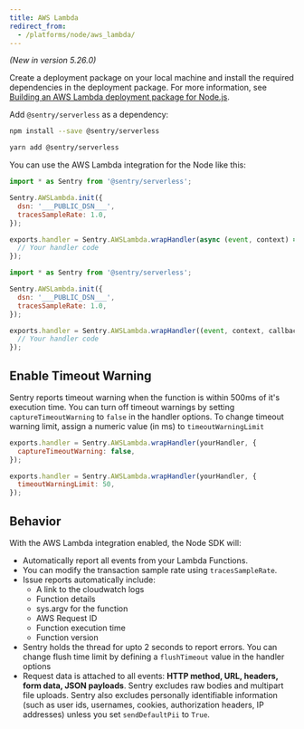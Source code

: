 ```yaml
---
title: AWS Lambda
redirect_from:
  - /platforms/node/aws_lambda/
---
```


_(New in version 5.26.0)_

Create a deployment package on your local machine and install the required dependencies in the deployment package. For more information, see [Building an AWS Lambda deployment package for Node.js](https://aws.amazon.com/premiumsupport/knowledge-center/lambda-deployment-package-nodejs/).

Add `@sentry/serverless` as a dependency:

```bash {tabTitle:npm}
npm install --save @sentry/serverless
```

```bash {tabTitle:Yarn}
yarn add @sentry/serverless
```

You can use the AWS Lambda integration for the Node like this:

```javascript {tabTitle:async}
import * as Sentry from '@sentry/serverless';

Sentry.AWSLambda.init({
  dsn: '___PUBLIC_DSN___',
  tracesSampleRate: 1.0,
});

exports.handler = Sentry.AWSLambda.wrapHandler(async (event, context) => {
  // Your handler code
});
```

```javascript {tabTitle:sync}
import * as Sentry from '@sentry/serverless';

Sentry.AWSLambda.init({
  dsn: '___PUBLIC_DSN___',
  tracesSampleRate: 1.0,
});

exports.handler = Sentry.AWSLambda.wrapHandler((event, context, callback) => {
  // Your handler code
});
```

<!-- TODO-ADD-VERIFICATION-EXAMPLE -->

## Enable Timeout Warning

Sentry reports timeout warning when the function is within 500ms of it's execution time. You can turn off timeout warnings by setting `captureTimeoutWarning` to `false` in the handler options. To change timeout warning limit, assign a numeric value (in ms) to `timeoutWarningLimit`

```javascript {tabTitle:captureTimeoutWarning}
exports.handler = Sentry.AWSLambda.wrapHandler(yourHandler, {
  captureTimeoutWarning: false,
});
```

```javascript {tabTitle:timeoutWarning}
exports.handler = Sentry.AWSLambda.wrapHandler(yourHandler, {
  timeoutWarningLimit: 50,
});
```

## Behavior

With the AWS Lambda integration enabled, the Node SDK will:

- Automatically report all events from your Lambda Functions.
- You can <PlatformLink to="/configuration/filtering/#filtering-transaction-events">modify the transaction sample rate</PlatformLink> using `tracesSampleRate`.
- Issue reports automatically include:
  - A link to the cloudwatch logs
  - Function details
  - sys.argv for the function
  - AWS Request ID
  - Function execution time
  - Function version
- Sentry holds the thread for upto 2 seconds to report errors. You can change flush time limit by defining a `flushTimeout` value in the handler options
- Request data is attached to all events: **HTTP method, URL, headers, form data, JSON payloads**. Sentry excludes raw bodies and multipart file uploads. Sentry also excludes personally identifiable information (such as user ids, usernames, cookies, authorization headers, IP addresses) unless you set `sendDefaultPii` to `True`.
